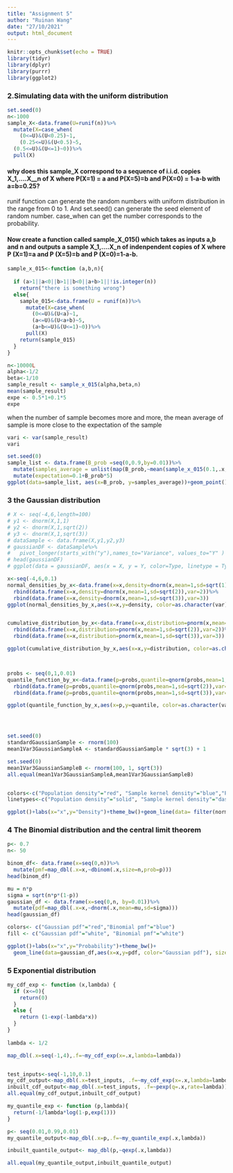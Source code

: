 ```yaml
---
title: "Assignment 5"
author: "Ruinan Wang"
date: "27/10/2021"
output: html_document
---
```


```r
knitr::opts_chunk$set(echo = TRUE)
library(tidyr)
library(dplyr)
library(purrr)
library(ggplot2)
```


### 2.Simulating data with the uniform distribution
```r
set.seed(0)
n<-1000
sample_X<-data.frame(U=runif(n))%>%
  mutate(X=case_when(
    (0<=U)&(U<0.25)~1,
    (0.25<=U)&(U<0.5)~5,
  (0.5<=U)&(U<=1)~0))%>%
  pull(X)
```

#### why does this sample_X correspond to a sequence of i.i.d. copies X_1,....X__n of X where P(X=1) = a and P(X=5)=b and P(X=0) = 1-a-b with a=b=0.25?   
  runif function can generate the random numbers with uniform distribution in the range from 0 to 1. And set.seed() can generate the seed element of random number. case_when can get the number corresponds to the probability.
  

#### Now create a function called sample_X_015() which takes as inputs a,b and n and outputs a sample X_1,....X_n of indenpendent copies of X where P (X=1)=a and P (X=5)=b and P (X=0)=1-a-b.

```r
sample_x_015<-function (a,b,n){
  
  if (a>1||a<0||b>1||b<0||a+b>1||!is.integer(n))
    return("there is something wrong")
  else{
    sample_015<-data.frame(U = runif(n))%>%
      mutate(X=case_when(
        (0<=U)&(U<a)~1,
        (a<=U)&(U<a+b)~5,
        (a+b<=U)&(U<=1)~0))%>%
      pull(X)
    return(sample_015)
  }
}

n<-10000L
alpha<-1/2
beta<-1/10
sample_result <- sample_x_015(alpha,beta,n)
mean(sample_result)
expe <- 0.5*1+0.1*5
expe
```

when the number of sample becomes more and more, the mean average of sample is more close to the expectation of the sample

```r
vari <- var(sample_result)
vari
```



```r
set.seed(0)
sample_list <- data.frame(B_prob =seq(0,0.9,by=0.01))%>%
  mutate(samples_average = unlist(map(B_prob,~mean(sample_x_015(0.1,.x,100L)))))%>%
  mutate(expectation=0.1+B_prob*5)
ggplot(data=sample_list, aes(x=B_prob, y=samples_average))+geom_point()+geom_smooth(method="lm")
```



### 3 the Gaussian distribution

```r
# X <- seq(-4,6,length=100)
# y1 <- dnorm(X,1,1)
# y2 <- dnorm(X,1,sqrt(2))
# y3 <- dnorm(X,1,sqrt(3))
# dataSample <- data.frame(X,y1,y2,y3) 
# gaussianDF <- dataSample%>%
#   pivot_longer(starts_with("y"),names_to="Variance", values_to="Y" )
# head(gaussianDF)
# ggplot(data = gaussianDF, aes(x = X, y = Y, color=Type, linetype = Type))+ geom_line()

x<-seq(-4,6,0.1)
normal_densities_by_x<-data.frame(x=x,density=dnorm(x,mean=1,sd=sqrt(1)),var=1)%>%
  rbind(data.frame(x=x,density=dnorm(x,mean=1,sd=sqrt(2)),var=2))%>%
  rbind(data.frame(x=x,density=dnorm(x,mean=1,sd=sqrt(3)),var=3))
ggplot(normal_densities_by_x,aes(x=x,y=density, color=as.character(var), linetype = as.character(var))) + geom_line()+theme_bw()+labs(color="Variance",linetype = "Variance", x="x",y="Density")


cumulative_distribution_by_x<-data.frame(x=x,distribution=pnorm(x,mean=1,sd=sqrt(1)),var=1)%>%
  rbind(data.frame(x=x,distribution=pnorm(x,mean=1,sd=sqrt(2)),var=2))%>%
  rbind(data.frame(x=x,distribution=pnorm(x,mean=1,sd=sqrt(3)),var=3))

ggplot(cumulative_distribution_by_x,aes(x=x,y=distribution, color=as.character(var), linetype = as.character(var))) + geom_line()+theme_bw()+labs(color="Variance",linetype = "Variance", x="x",y="cumulative distribution function")



probs <- seq(0,1,0.01)
quantile_function_by_x<-data.frame(p=probs,quantile=qnorm(probs,mean=1,sd=sqrt(1)),var=1)%>%
  rbind(data.frame(p=probs,quantile=qnorm(probs,mean=1,sd=sqrt(2)),var=2))%>%
  rbind(data.frame(p=probs,quantile=qnorm(probs,mean=1,sd=sqrt(3)),var=3))

ggplot(quantile_function_by_x,aes(x=p,y=quantile, color=as.character(var), linetype = as.character(var))) + geom_line()+theme_bw()+labs(color="Variance",linetype = "Variance", x="x",y="quantile function")




set.seed(0)
standardGaussianSample <- rnorm(100)
mean1Var3GaussianSampleA <- standardGaussianSample * sqrt(3) + 1

set.seed(0)
mean1Var3GaussianSampleB <- rnorm(100, 1, sqrt(3))
all.equal(mean1Var3GaussianSampleA,mean1Var3GaussianSampleB)


colors<-c("Population density"="red", "Sample kernel density"="blue","Population mean"="green", "Sample mean"="violet")
linetypes<-c("Population density"="solid", "Sample kernel density"="dashed","Population mean"="solid", "Sample mean"="dashed")

ggplot()+labs(x="x",y="Density")+theme_bw()+geom_line(data= filter(normal_densities_by_x,var==3),aes(x,y=density,color="Population density")) +geom_density(data=data.frame(x=mean1Var3GaussianSampleA),aes(x=x,color="Sample kernel density", linetype = "Sample kernel density")) +geom_vline(aes(xintercept=1,color="Population mean", linetype = "Population mean")) + geom_vline(aes(xintercept=mean(mean1Var3GaussianSampleA),color="Sample mean", linetype="Sample mean")) + scale_color_manual(name="Legend",values=colors)+scale_linetype_manual(name="Legend",values=linetypes)
```


### 4 The Binomial distribution and the central limit theorem

```r
p<- 0.7
n<- 50

binom_df<- data.frame(x=seq(0,n))%>%
  mutate(pmf=map_dbl(.x=x,~dbinom(.x,size=n,prob=p)))
head(binom_df)

mu = n*p
sigma = sqrt(n*p*(1-p))
gaussian_df <- data.frame(x=seq(0,n, by=0.01))%>%
  mutate(pdf=map_dbl(.x=x,~dnorm(.x,mean=mu,sd=sigma)))
head(gaussian_df)

colors<- c("Gaussian pdf"="red","Binomial pmf"="blue")
fill <- c("Gaussian pdf"="white", "Binomial pmf"="white")

ggplot()+labs(x="x",y="Probability")+theme_bw()+
  geom_line(data=gaussian_df,aes(x=x,y=pdf, color="Gaussian pdf"), size=2) + geom_col(data=binom_df, aes(x=x,y=pmf, color="Binomial pmf", fill="Binomial pmf")) + scale_color_manual(name="",values=colors)+scale_fill_manual(name="",values=fill)+xlim(20,50)
```



### 5 Exponential distribution

```r
my_cdf_exp <- function (x,lambda) {
  if (x<=0){
    return(0)
  }
  else {
    return (1-exp(-lambda*x))
  }
} 
  
lambda <- 1/2

map_dbl(.x=seq(-1,4),.f=~my_cdf_exp(x=.x,lambda=lambda))


test_inputs<-seq(-1,10,0.1)
my_cdf_output<-map_dbl(.x=test_inputs, .f=~my_cdf_exp(x=.x,lambda=lambda))
inbuilt_cdf_output<-map_dbl(.x=test_inputs, .f=~pexp(q=.x,rate=lambda))
all.equal(my_cdf_output,inbuilt_cdf_output)

my_quantile_exp <- function (p,lambda){
  return(-1/lambda*log(1-p,exp(1)))
}

p<- seq(0.01,0.99,0.01)
my_quantile_output<-map_dbl(.x=p,.f=~my_quantile_exp(.x,lambda))

inbuilt_quantile_output<- map_dbl(p,~qexp(.x,lambda))

all.equal(my_quantile_output,inbuilt_quantile_output)

```



